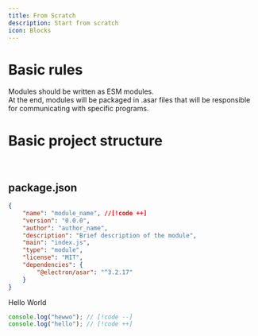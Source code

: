 ```yaml
---
title: From Scratch
description: Start from scratch
icon: Blocks
---
```



# Basic rules

Modules should be written as ESM modules.\
At the end, modules will be packaged in .asar files that will be responsible for communicating with specific programs.

# Basic project structure

<Files>
	<Folder name="module-name" defaultOpen>
		<InteractiveFile name="package.json" href="#packagejson" />
		<InteractiveFile name="settings_template.json" href="#settings" />
		<InteractiveFile name="index.js" href="#index" />
	</Folder>
</Files>

<br />

## package.json

```json title="package.json"
{
	"name": "module_name", //[!code ++]
	"version": "0.0.0",
	"author": "author_name",
	"description": "Brief description of the module",
	"main": "index.js",
	"type": "module",
	"license": "MIT",
	"dependencies": {
		"@electron/asar": "^3.2.17"
	}
}
```

<Callout title="Title">Hello World</Callout>

```ts
console.log("hewwo"); // [!code --]
console.log("hello"); // [!code ++]
```

